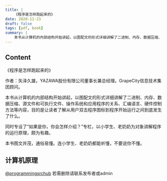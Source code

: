 ```yaml
---
title: |
    《程序是怎样跑起来的》
date: 2020-11-23
draft: false
tags: [pdf, book]
summary: |
    本书从计算机的内部结构开始讲起，以图配文的形式详细讲解了二进制、内存、数据压缩、源文件和可执行文件、操作系统和应用程序的关系、汇编语言、硬件控制方法等内容，目的是让读者了解从用户双击程序图标到程序开始运行之间到底发生了什么。同时专设了“如果是你，你会怎样介绍？”专栏，以小学生、老奶奶为对象讲解程序的运行原理，颇为有趣。本书图文并茂，通俗易懂，非常适合计算机爱好者及相关从业人员阅读
---
```


## Content

《程序是怎样跑起来的》

作者：矢泽久雄，YAZAWA股份有限公司董事长兼总经理。GrapeCity信息技术集团顾问。

本书从计算机的内部结构开始讲起，以图配文的形式详细讲解了二进制、内存、数据压缩、源文件和可执行文件、操作系统和应用程序的关系、汇编语言、硬件控制方法等内容，目的是让读者了解从用户双击程序图标到程序开始运行之间到底发生了什么。

同时专设了“如果是你，你会怎样介绍？”专栏，以小学生、老奶奶为对象讲解程序的运行原理，颇为有趣。

本书图文并茂，通俗易懂。连小学生、老奶奶都能听懂，不要说你不懂。

## 计算机原理

[@programmingsrchub](https://t.me/programmingsrchub) 若需删除请联系发布者或admin
